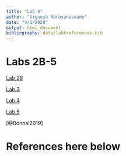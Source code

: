 ```yaml
---
title: "Lab 6"
author: "Vignesh Narayanaswamy"
date: "4/1/2020"
output: html_document
bibliography: data/lab6references.bib
---
```


# Labs 2B-5

[Lab 2B](genome-analysis/lab2B_VigneshNarayanaswamy.html)

[Lab 3](genome-analysis/lab3_VigneshNarayanaswamy.html)

[Lab 4](genome-analysis/lab4_VigneshNarayanaswamy.html)

[Lab 5](genome-analysis/lab5_VigneshNarayanaswamy.html)

[@Bonnal2019]

# References here below
